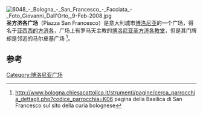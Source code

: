 {{coord|44.494852|11.335503|type:landmark_region:IT_dim:200|display=title}}

[[File:6048_-_Bologna_-_San_Francesco_-_Facciata_-_Foto_Giovanni_Dall'Orto,_9-Feb-2008.jpg|thumb]]
'''圣方济各广场'''（Piazza San Francesco）是意大利城市[[博洛尼亚|博洛尼亚]]的一个广场，得名于[[亚西西的方济各|亚西西的方济各]]，广场上有罗马天主教的[[博洛尼亚圣方济各教堂|博洛尼亚圣方济各教堂]]，但是其门牌却是邻近的马尔皮基广场
<ref>http://www.bologna.chiesacattolica.it/strumenti/pagine/cerca_parrocchia_dettagli.php?codice_parrocchia=K06 {{Wayback|url=http://www.bologna.chiesacattolica.it/strumenti/pagine/cerca_parrocchia_dettagli.php?codice_parrocchia=K06 |date=20131011233128 }} pagina della Basilica di San Francesco sul sito della curia bolognese</ref>。

==参考==
<references />
[[Category:博洛尼亚广场|Category:博洛尼亚广场]]